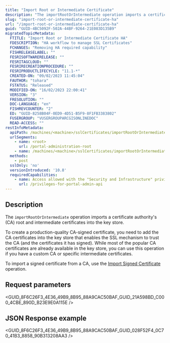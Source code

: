 ```yaml
---
title: "Import Root or Intermediate Certificate"
description: "The importRootOrIntermediate operation imports a certificate authority and intermediate certificates into the key store. This operation is only available for highly available portals."
slug: "import-root-or-intermediate-certificate-ha"
url: "/import-root-or-intermediate-certificate-ha"
guid: "GUID-4BC5092F-502A-44BF-9264-21E083D135B9"
migratedTopicMetadata:
  FTITLE: "Import Root or Intermediate Certificate HA"
  FDESCRIPTION: "HA workflow to manage SSL Certificates"
  FCHANGES: "Removing HA required capability"
  FISHRELEASELABEL: ""
  FESRISOFTWARERELEASE: ""
  FESRITAGCLOUD: ""
  FESRIRECREATIONPROCEDURE: ""
  FESRIPRODUCTLIFECYCLE: "11.1-*"
  CREATED-ON: "09/02/2023 11:45:04"
  FAUTHOR: "tohara"
  FSTATUS: "Released"
  MODIFIED-ON: "16/02/2023 22:00:41"
  VERSION: "3"
  FRESOLUTION: ""
  DOC-LANGUAGE: "en"
  FISHREVCOUNTER: "2"
  ED: "GUID-8258B04F-0ED9-4D51-B5F9-8F1FB3383802"
  FUSERGROUP: "VUSERGROUPARCGISONLINEDOC"
  READ-ACCESS: ""
restInfoMetadata:
  apiPath: /machines/<machine>/sslCertificates/importRootOrIntermediate
  urlSegments:
    - name: <root>
      url: /portal-administration-root
    - name: /machines/<machine>/sslCertificates/importRootOrIntermediate
  methods:
    - post
  sslOnly: 'no'
  versionIntroduced: '10.8'
  requiredCapabilities:
    - name: Access allowed with the "Security and Infrastructure" privilege
      url: /privileges-for-portal-admin-api
---
```



## Description

The `importRootOrIntermediate` operation imports a certificate authority's (CA) root and intermediate certificates into the key store.

To create a production-quality CA-signed certificate, you need to add the CA certificates into the key store that enables the SSL mechanism to trust the CA (and the certificates it has signed). While most of the popular CA certificates are already available in the key store, you can use this operation if you have a custom CA or specific intermediate certificates.

To import a signed certificate from a CA, use the [Import Signed Certificate](/import-signed-certificate-ha) operation.

##  Request parameters

<GUID_8F6C26F3_4E36_49B9_8B95_88A9CAC50BAF_GUID_21A598BD_C000_4CBE_890D_B23E9E0A115E />

## JSON Response example

<GUID_8F6C26F3_4E36_49B9_8B95_88A9CAC50BAF_GUID_028F52F4_0C70_41B3_8858_90B313208AA3 />
